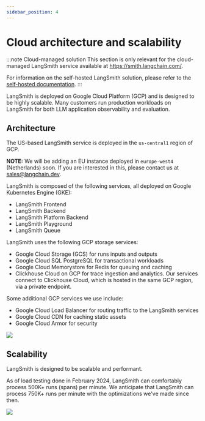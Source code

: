 ```yaml
---
sidebar_position: 4
---
```


# Cloud architecture and scalability

:::note Cloud-managed solution
This section is only relevant for the cloud-managed LangSmith service available at https://smith.langchain.com/.

For information on the self-hosted LangSmith solution, please refer to the [self-hosted documentation](../self_hosting/).
:::

LangSmith is deployed on Google Cloud Platform (GCP) and is designed to be highly scalable. Many customers run production workloads on LangSmith for both LLM application observability and evaluation.

## Architecture

The US-based LangSmith service is deployed in the `us-central1` region of GCP.

**NOTE:** We will be adding an EU instance deployed in `europe-west4` (Netherlands) soon. If you are interested in this, please contact us at sales@langchain.dev.

LangSmith is composed of the following services, all deployed on Google Kubernetes Engine (GKE):

- LangSmith Frontend
- LangSmith Backend
- LangSmith Platform Backend
- LangSmith Playground
- LangSmith Queue

LangSmith uses the following GCP storage services:

- Google Cloud Storage (GCS) for runs inputs and outputs
- Google Cloud SQL PostgreSQL for transactional workloads
- Google Cloud Memorystore for Redis for queuing and caching
- Clickhouse Cloud on GCP for trace ingestion and analytics. Our services connect to Clickhouse Cloud, which is hosted in the same GCP region, via a private endpoint.

Some additional GCP services we use include:

- Google Cloud Load Balancer for routing traffic to the LangSmith services
- Google Cloud CDN for caching static assets
- Google Cloud Armor for security

![](./cloud-arch.png)

## Scalability

LangSmith is designed to be scalable and performant.

As of load testing done in February 2024, LangSmith can comfortably process 500K+ runs (spans) per minute.
We anticipate that LangSmith can process 750K+ runs per minute with the optimizations we've made since then.

![](./scalability.png)
